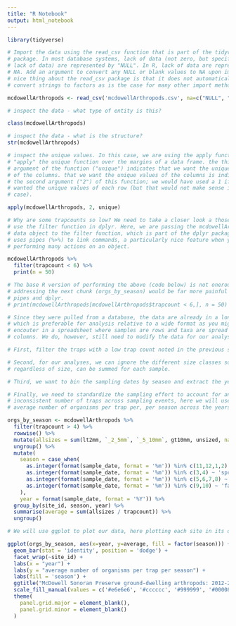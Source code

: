 ```yaml
---
title: "R Notebook"
output: html_notebook
---
```


```r
library(tidyverse)
```


```r
# Import the data using the read_csv function that is part of the tidyverse 
# package. In most database systems, lack of data (not zero, but specifically a 
# lack of data) are represented by "NULL". In R, lack of data are represented by
# NA. Add an argument to convert any NULL or blank values to NA upon import. One
# nice thing about the read_csv package is that it does not automatically
# convert strings to factors as is the case for many other import methods.

mcdowellArthropods <- read_csv('mcdowellArthropods.csv', na=c("NULL", ""))
```


```r
# inspect the data - what type of entity is this?

class(mcdowellArthropods)
```


```r
# inspect the data - what is the structure?
str(mcdowellArthropods)
```


```r
# inspect the unique values. In this case, we are using the apply function to 
# "apply" the unique function over the margins of a data frame. the third
# argument of the function ("unique") indicates that we want the unique values
# of the columns. that we want the unique values of the columns is indicated by
# the second argument ("2") of this function; we would have used a 1 if we
# wanted the unique values of each row (but that would not make sense in this
# case).

apply(mcdowellArthropods, 2, unique)
```


```r
# Why are some trapcounts so low? We need to take a closer look a those. we will
# use the filter function in dplyr. Here, we are passing the mcdowellArthropods
# data object to the filter function, which is part of the dplyr package. Dplyr
# uses pipes (%>%) to link commands, a particularly nice feature when you are
# performing many actions on an object. 

mcdowellArthropods %>% 
  filter(trapcount < 6) %>%
  print(n = 50)

# The base R version of performing the above (code below) is not onerous but
# addressing the next chunk (orgs_by_season) would be far more painful without
# pipes and dplyr.
# print(mcdowellArthropods[mcdowellArthropods$trapcount < 6,], n = 50)
```


```r

# Since they were pulled from a database, the data are already in a long format,
# which is preferable for analysis relative to a wide format as you might
# encouter in a spreadsheet where samples are rows and taxa are spread across
# columns. We do, however, still need to modify the data for our analyses.

# First, filter the traps with a low trap count noted in the previous step.

# Second, for our analyses, we can ignore the different size classes so all organisms,
# regardless of size, can be summed for each sample. 

# Third, we want to bin the sampling dates by season and extract the year for plotting.

# Finally, we need to standardize the sampling effort to account for an
# inconsistent number of traps across sampling events, here we will use the
# average number of organisms per trap per, per season across the years of study.

orgs_by_season <- mcdowellArthropods %>% 
  filter(trapcount > 4) %>%
  rowwise() %>% 
  mutate(allsizes = sum(lt2mm, `_2_5mm`, `_5_10mm`, gt10mm, unsized, na.rm = T)) %>% 
  ungroup() %>%
  mutate(
    season = case_when(
      as.integer(format(sample_date, format = '%m')) %in% c(11,12,1,2) ~ 'winter',
      as.integer(format(sample_date, format = '%m')) %in% c(3,4) ~ 'spring',
      as.integer(format(sample_date, format = '%m')) %in% c(5,6,7,8) ~ 'summer',
      as.integer(format(sample_date, format = '%m')) %in% c(9,10) ~ 'fall'
    ),
    year = format(sample_date, format = '%Y')) %>% 
  group_by(site_id, season, year) %>%
  summarise(average = sum(allsizes / trapcount)) %>%
  ungroup()
```


```r
# We will use ggplot to plot our data, here plotting each site in its own panel 

ggplot(orgs_by_season, aes(x=year, y=average, fill = factor(season))) + 
  geom_bar(stat = 'identity', position = 'dodge') + 
  facet_wrap(~site_id) +
  labs(x = "year") +
  labs(y = "average number of organisms per trap per season") +
  labs(fill = 'season') +
  ggtitle("McDowell Sonoran Preserve ground-dwelling arthropods: 2012-2016") +
  scale_fill_manual(values = c('#e6e6e6', '#cccccc', '#999999', '#000080')) +
  theme(
    panel.grid.major = element_blank(),
    panel.grid.minor = element_blank()
  )
```


